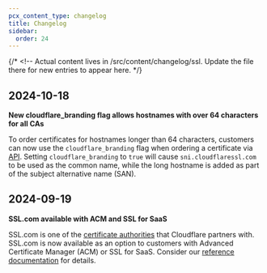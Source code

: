 ```yaml
---
pcx_content_type: changelog
title: Changelog
sidebar:
  order: 24
---
```



{/* <!-- Actual content lives in /src/content/changelog/ssl. Update the file there for new entries to appear here. */}

<ProductChangelog product="ssl" />

## 2024-10-18

**New cloudflare\_branding flag allows hostnames with over 64 characters for all CAs**

To order certificates for hostnames longer than 64 characters, customers can now use the `cloudflare_branding` flag when ordering a certificate via [API](https://developers.cloudflare.com/api/resources/ssl/subresources/certificate_packs/methods/create/). Setting `cloudflare_branding` to `true` will cause `sni.cloudflaressl.com` to be used as the common name, while the long hostname is added as part of the subject alternative name (SAN).

## 2024-09-19

**SSL.com available with ACM and SSL for SaaS**

SSL.com is one of the [certificate authorities](/ssl/reference/certificate-authorities/) that Cloudflare partners with. SSL.com is now available as an option to customers with Advanced Certificate Manager (ACM) or SSL for SaaS. Consider our [reference documentation](/ssl/reference/certificate-authorities/#sslcom) for details.